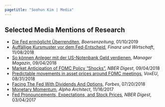 ```yaml
---
pagetitle: "Soohun Kim | Media"
---
```


<link rel="stylesheet" href="styles.css" type="text/css">


## Selected Media Mentions of Research

* [Die Fed ermöglicht Überrenditen](https://www.boersen-zeitung.de/index.php?li=1&artid=2019006076), *Boersenzeitung*, 01/10/2019
* [Auffällige Kursmuster vor dem Fed-Entscheid](https://www.fuw.ch/article/auffaellige-kursmuster-vor-dem-fed-entscheid/), *Finanz und Wirtschaft*, 11/08/2018
* [So können Anleger mit der US-Notenbank Geld verdienen](https://www.manager-magazin.de/finanzen/boerse/federal-reserve-zinsentscheidung-anleger-koennen-damit-geld-verdienen-a-1229917.html), *Manager Magazin*, 09/04/2018
* [Market Anticipation of FOMC Policy "Shocks"](https://www.nber.org/digest/sep18/sep18.pdf), *NBER Digest*, 09/04/2018
* [Predictable movements in asset prices around FOMC meetings](https://voxeu.org/article/predictable-movements-asset-prices-around-fomc-meetings), *VoxEU*, 08/31/2018
* [Facing The Fed With Dividends And Options](https://www.forbes.com/sites/johndobosz/2018/07/20/facing-the-fed-with-dividends-and-options/), *Forbes*, 07/20/2018
* [Monetary Momentum](https://alphaarchitect.com/2017/11/16/monetary-momentum/), *Alpha Architect*, 11/16/2017
* [Fed Pronouncements, Expectations, and Stock Prices](https://www.nber.org/digest/mar17/mar17.pdf), *NBER Digest*, 03/04/2017